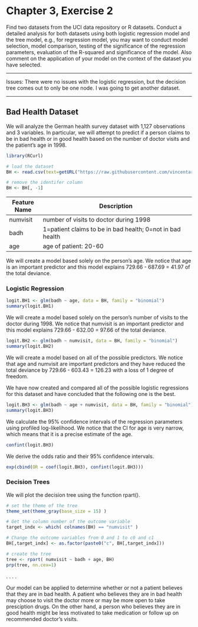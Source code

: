 # Chapter 3, Exercise 2

Find two datasets from the UCI data repository or R datasets. Conduct a detailed analysis for both datasets using both logistic regression model and the tree model, e.g., for regression model, you may want to conduct model selection, model comparison, testing of the significance of the regression parameters, evaluation of the R-squared and significance of the model. Also comment on the application of your model on the context of the dataset you have selected.

********************************************************************

Issues: There were no issues with the logistic regression, but the decision tree comes out to only be one node. I was going to get another dataset. 

********************************************************************

## Bad Health Dataset 

We will analyze the German health survey dataset with 1,127 observations and 3 variables. In particular, we will attempt to predict if a person claims to be in bad health or in good health based on the number of doctor visits and the patient's age in 1998. 
```r
library(RCurl)

# load the dataset
BH <- read.csv(text=getURL("https://raw.githubusercontent.com/vincentarelbundock/Rdatasets/master/csv/COUNT/badhealth.csv"))

# remove the identifer column 
BH <- BH[, -1]
```

| Feature Name | Description                                                |
|--------------|------------------------------------------------------------|
| numvisit     | number of visits to doctor during 1998                     |
| badh         | 1=patient claims to be in bad health; 0=not in bad health  |
| age          | age of patient: 20-60                                      |

We will create a model based solely on the person's age. We notice that age is an important predictor and this model explains 729.66 - 687.69 = 41.97 of the total deviance. 

### Logistic Regression

```r
logit.BH1 <- glm(badh ~ age, data = BH, family = "binomial") 
summary(logit.BH1)
```

We will create a model based solely on the person's number of visits to the doctor during 1998. We notice that numvisit is an important predictor and this model explains 729.66 - 632.00 = 97.66 of the total deviance.
```r
logit.BH2 <- glm(badh ~ numvisit, data = BH, family = "binomial") 
summary(logit.BH2)
```

We will create a model based on all of the possible predictors. We notice that age and numvisit are important predictors and they have reduced the total deviance by 729.66 - 603.43 = 126.23 with a loss of 1 degree of freedom. 

We have now created and compared all of the possible logistic regressions for this dataset and have concluded that the following one is the best.
```r
logit.BH3 <- glm(badh ~ age + numvisit, data = BH, family = "binomial") 
summary(logit.BH3)
```

We calculate the 95% confidence intervals of the regression parameters using profiled log-likelihood. We notice that the CI for age is very narrow, which means that it is a precise estimate of the age. 
```r
confint(logit.BH3)
```

We derive the odds ratio and their 95% confidence intervals. 
```r
exp(cbind(OR = coef(logit.BH3), confint(logit.BH3)))
```

### Decision Trees
We will plot the decision tree using the function rpart().

```r
# set the theme of the tree
theme_set(theme_gray(base_size = 15) ) 

# Get the column number of the outcome variable
target_indx <- which( colnames(BH) == "numvisit" ) 

# Change the outcome variables from 0 and 1 to c0 and c1
BH[,target_indx] <- as.factor(paste0("c", BH[,target_indx]))

# create the tree
tree <- rpart( numvisit ~ badh + age, BH) 
prp(tree, nn.cex=1)
```


.
.
.
.



Our model can be applied to determine whether or not a patient believes that they are in bad health. A patient who believes they are in bad health may choose to visit the doctor more or may be more open to take presciption drugs. On the other hand, a person who believes they are in good health might be less motivated to take medication or follow up on recommended doctor's visits. 







